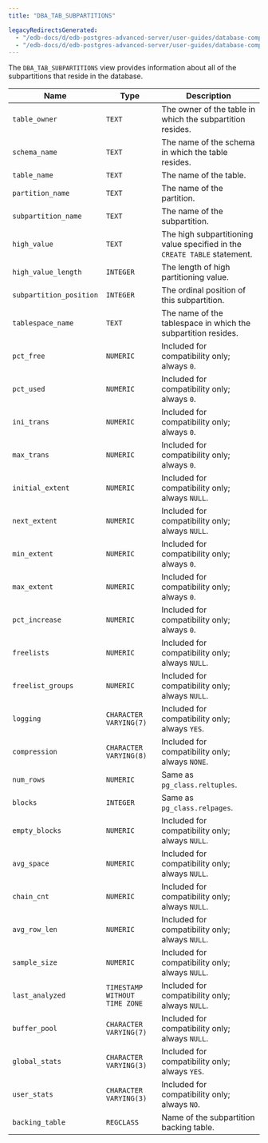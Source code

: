 ```yaml
---
title: "DBA_TAB_SUBPARTITIONS"

legacyRedirectsGenerated:
  - "/edb-docs/d/edb-postgres-advanced-server/user-guides/database-compatibility-for-oracle-developers-catalog-views-guide/13/dba_tab_subpartitions.html"
  - "/edb-docs/d/edb-postgres-advanced-server/user-guides/database-compatibility-for-oracle-developers-catalog-views-guide/latest/dba_tab_subpartitions.html"
---
```


<div id="dba_tab_subpartitions" class="registered_link"></div>

The `DBA_TAB_SUBPARTITIONS` view provides information about all of the subpartitions that reside in the database.

| Name                    | Type                          | Description                                                               |
| ----------------------- | ----------------------------- | ------------------------------------------------------------------------- |
| `table_owner`           | `TEXT`                        | The owner of the table in which the subpartition resides.                 |
| `schema_name`           | `TEXT`                        | The name of the schema in which the table resides.                        |
| `table_name`            | `TEXT`                        | The name of the table.                                                    |
| `partition_name`        | `TEXT`                        | The name of the partition.                                                |
| `subpartition_name`     | `TEXT`                        | The name of the subpartition.                                             |
| `high_value`            | `TEXT`                        | The high subpartitioning value specified in the `CREATE TABLE` statement. |
| `high_value_length`     | `INTEGER`                     | The length of high partitioning value.                                    |
| `subpartition_position` | `INTEGER`                     | The ordinal position of this subpartition.                                |
| `tablespace_name`       | `TEXT`                        | The name of the tablespace in which the subpartition resides.             |
| `pct_free`              | `NUMERIC`                     | Included for compatibility only; always `0`.                              |
| `pct_used`              | `NUMERIC`                     | Included for compatibility only; always `0`.                              |
| `ini_trans`             | `NUMERIC`                     | Included for compatibility only; always `0`.                              |
| `max_trans`             | `NUMERIC`                     | Included for compatibility only; always `0`.                              |
| `initial_extent`        | `NUMERIC`                     | Included for compatibility only; always `NULL`.                           |
| `next_extent`           | `NUMERIC`                     | Included for compatibility only; always `NULL`.                           |
| `min_extent`            | `NUMERIC`                     | Included for compatibility only; always `0`.                              |
| `max_extent`            | `NUMERIC`                     | Included for compatibility only; always `0`.                              |
| `pct_increase`          | `NUMERIC`                     | Included for compatibility only; always `0`.                              |
| `freelists`             | `NUMERIC`                     | Included for compatibility only; always `NULL`.                           |
| `freelist_groups`       | `NUMERIC`                     | Included for compatibility only; always `NULL`.                           |
| `logging`               | `CHARACTER VARYING(7)`        | Included for compatibility only; always `YES`.                            |
| `compression`           | `CHARACTER VARYING(8)`        | Included for compatibility only; always `NONE`.                           |
| `num_rows`              | `NUMERIC`                     | Same as `pg_class.reltuples`.                                             |
| `blocks`                | `INTEGER`                     | Same as `pg_class.relpages`.                                              |
| `empty_blocks`          | `NUMERIC`                     | Included for compatibility only; always `NULL`.                           |
| `avg_space`             | `NUMERIC`                     | Included for compatibility only; always `NULL`.                           |
| `chain_cnt`             | `NUMERIC`                     | Included for compatibility only; always `NULL`.                           |
| `avg_row_len`           | `NUMERIC`                     | Included for compatibility only; always `NULL`.                           |
| `sample_size`           | `NUMERIC`                     | Included for compatibility only; always `NULL`.                           |
| `last_analyzed`         | `TIMESTAMP WITHOUT TIME ZONE` | Included for compatibility only; always `NULL`.                           |
| `buffer_pool`           | `CHARACTER VARYING(7)`        | Included for compatibility only; always `NULL`.                           |
| `global_stats`          | `CHARACTER VARYING(3)`        | Included for compatibility only; always `YES`.                            |
| `user_stats`            | `CHARACTER VARYING(3)`        | Included for compatibility only; always `NO`.                             |
| `backing_table`         | `REGCLASS`                    | Name of the subpartition backing table.                                   |
